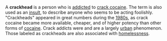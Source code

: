 {{vfd}}

A '''crackhead''' is a person who is [[drug addiction|addicted]] to [[crack cocaine]]. The term is also used as an [[insult]], to describe anyone who seems to be acting foolishly. "Crackheads" appeared in great numbers during the [[1980s]], as crack cocaine became more available, cheaper, and of higher potency than other forms of [[cocaine]]. Crack addicts were and are a largely [[urban]] phenomenon. Those labeled as crackheads are also associated with [[homelessness]].

{{stub}}
